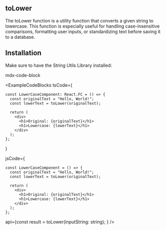 
## toLower

The toLower function is a utility function that converts a given string to lowercase. This function is especially useful for handling case-insensitive comparisons, formatting user inputs, or standardizing text before saving it to a database.

## Installation

Make sure to have the String Utils Library installed:

mdx-code-block
  <RSUTabs />

<ExampleCodeBlocks 
  tsCode={
    

    const LowerCaseComponent: React.FC = () => {
      const originalText = "Hello, World!";
      const lowerText = toLower(originalText);

      return (
        <div>
          <h1>Original: {originalText}</h1>
          <h1>Lowercase: {lowerText}</h1>
        </div>
      );
    };

    

}

jsCode={

    const LowerCaseComponent = () => {
      const originalText = "Hello, World!";
      const lowerText = toLower(originalText);

      return (
        <div>
          <h1>Original: {originalText}</h1>
          <h1>Lowercase: {lowerText}</h1>
        </div>
      );
    };


api={const result = toLower(inputString: string);
}
/>